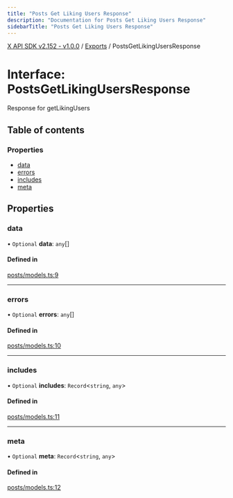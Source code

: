 ```yaml
---
title: "Posts Get Liking Users Response"
description: "Documentation for Posts Get Liking Users Response"
sidebarTitle: "Posts Get Liking Users Response"
---
```


[X API SDK v2.152 - v1.0.0](../README.md) / [Exports](../modules.md) / PostsGetLikingUsersResponse

# Interface: PostsGetLikingUsersResponse

Response for getLikingUsers

## Table of contents

### Properties

- [data](PostsGetLikingUsersResponse.md#data)
- [errors](PostsGetLikingUsersResponse.md#errors)
- [includes](PostsGetLikingUsersResponse.md#includes)
- [meta](PostsGetLikingUsersResponse.md#meta)

## Properties

### data

• `Optional` **data**: `any`[]

#### Defined in

[posts/models.ts:9](https://github.com/xdevplatform/xdk/blob/ad4172ef5f68f089e0f077a190b271016dd35bf7/xdk/typescript/src/posts/models.ts#L9)

___

### errors

• `Optional` **errors**: `any`[]

#### Defined in

[posts/models.ts:10](https://github.com/xdevplatform/xdk/blob/ad4172ef5f68f089e0f077a190b271016dd35bf7/xdk/typescript/src/posts/models.ts#L10)

___

### includes

• `Optional` **includes**: `Record`\<`string`, `any`\>

#### Defined in

[posts/models.ts:11](https://github.com/xdevplatform/xdk/blob/ad4172ef5f68f089e0f077a190b271016dd35bf7/xdk/typescript/src/posts/models.ts#L11)

___

### meta

• `Optional` **meta**: `Record`\<`string`, `any`\>

#### Defined in

[posts/models.ts:12](https://github.com/xdevplatform/xdk/blob/ad4172ef5f68f089e0f077a190b271016dd35bf7/xdk/typescript/src/posts/models.ts#L12)
